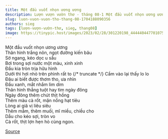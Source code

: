 ```yaml
---
title: Một đầu vuốt nhọn ương ương
description: Lượn vượn vườn thơ - tháng 08-1 Một đầu vuốt nhọn ương ương Thân hình trắng nõn, ngọt đường kiến bâu
slug: luon-vuon-vuon-tho-thang-08-1704188090356
authors: sieg
tags: [lượn-vượn-vườn-thơ, sieg, thang08]
image: https://tinypic.host/images/2023/02/28/301220198_444440447701075_1794651082255855130_n.th.jpg
---
```


Một đầu vuốt nhọn ương ương\
Thân hình trắng nõn, ngọt đường kiến bâu\
Sờ ngang, kéo dọc u sầu\
Bơi trong sợi nước một màu, xinh xinh\
Đầu kia tròn trịa hữu hình\
Dưới thì hơi nhỏ trên phình rất to
{/* truncate */}
Cầm vào lại thấy lo lo\
Đâu ai biết được thơm tho, ưa nhìn\
Đầu xanh, mắt nhắm lim dim\
Thân hình thẳng tuột hay tìm ngày đông\
Ngày đông thêm chút thịt hồng\
Thêm màu cà rốt, mặn nồng hạt tiêu\
Lòng ai giã vị liêu siêu\
Thêm mắm, thêm muối, mĩ miều, chiều cho\
Dẫu cho kéo sợi, tròn vo\
Cà rốt, thịt lợn hẹn hò cùng ngon.

[Source](https://www.facebook.com/ape.poem/posts/pfbid02484Y5Hfu2DmMfZmbekWMvWXZXPW932VH3CaYugVnzn8ZUF3RkVQiNPXRJfpJ9Gdsl)
